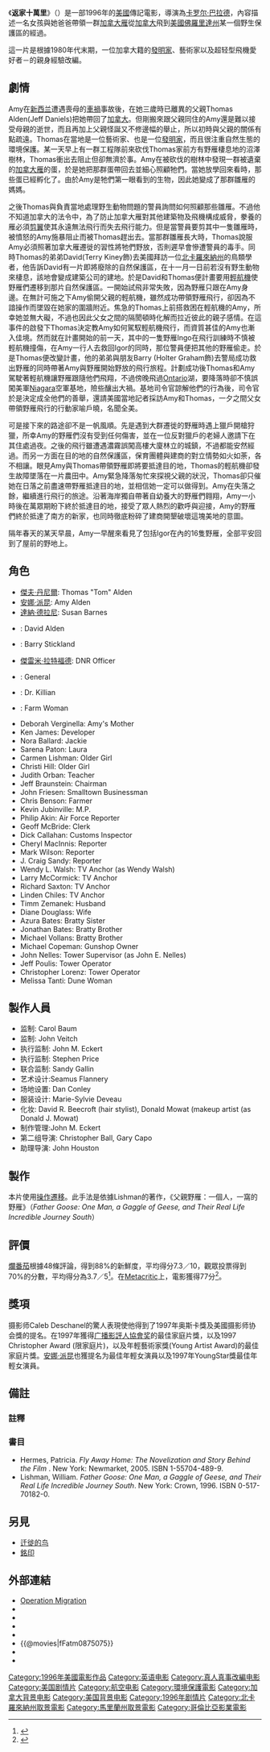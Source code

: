 {{noteTA
|T=zh-hk:伴你高飛; zh-tw:返家十萬里; zh-cn:伴你高飞;
|G1=Show
|1=zh-hk:伴你高飛; zh-tw:返家十萬里; zh-cn:伴你高飞;}}
{{Infobox Film
| name           = 返家十萬里 
| image          = Fly_away_home_poster.jpg
| caption        = 美國海報
| writer         = [[Bill_Lishman|Bill Lishman]]<br />[[Robert_Rodat|Robert Rodat]]<br />[[Vince_McKewin|Vince McKewin]] 
| starring       = [[傑夫·丹尼爾|傑夫·丹尼爾]]（Jeff Daniels）<br />[[安娜·派昆|安娜·派昆]]<br />[[Dana_Delany|Dana Delany]]<br />[[Terry_Kinney|Terry Kinney]]<br />[[Holter_Graham|Holter Graham]] 
|  director       = [[Carroll_Ballard|Carroll Ballard]] 
|  producer       = [[Carol_Baum|Carol Baum]]
|  music          = [[Mark_Isham|Mark Isham]] 
|  cinematography = [[Caleb_Deschanel|Caleb Deschanel]] 
|  editing        = [[Nicholas_C._Smith|Nicholas C. Smith]] 
|  distributor    = [[哥倫比亞電影|哥倫比亞電影]] 
|  released       = 1996年9月13日
|  runtime   = 107分鐘 
|  language       = [[英語|英語]] 
|  budget         = 
|  gross          = 2514萬美元<ref name="BOM">{{cite web |url=https://www.boxofficemojo.com/movies/?id=flyawayhome.htm |title=''Fly Away Home'' (1996) |publisher=[[Box_Office_Mojo|Box Office Mojo]] |accessdate=1996-09-13 |archive-date=2018-12-24 |archive-url=https://web.archive.org/web/20181224220240/https://www.boxofficemojo.com/movies/?id=flyawayhome.htm |dead-url=no }}</ref>
|  imdb_id        = 0116329
| cn_name        = 伴你高飞 
| tw_name        = 返家十萬里
}}
《'''返家十萬里'''》（{{lang-en|'''''Fly Away Home'''''}}）是一部1996年的[[美國電影|美國]]傳記電影，導演為[[卡罗尔·巴拉德|卡罗尔·巴拉德]]，內容描述一名女孩與她爸爸帶領一群[[加拿大雁|加拿大雁]]從[[加拿大|加拿大]]飛到[[美國|美國]][[佛羅里達州|佛羅里達州]]某一個野生保護區的經過。

這一片是根據1980年代末期，一位加拿大籍的[[發明家|發明家]]、藝術家以及超轻型飛機愛好者－{{le|比爾·利希曼|Bill Lishman}}的親身經驗改編。

== 劇情 ==
Amy在[[新西兰|新西兰]]遭遇喪母的[[車禍|車禍]]事故後，在她三歲時已離異的父親Thomas Alden(Jeff Daniels)把她帶回了[[加拿大|加拿大]]。但剛搬來跟父親同住的Amy還是難以接受母親的逝世，而且再加上父親怪誕又不修邊幅的舉止，所以初時與父親的關係有點疏遠。Thomas在當地是一位藝術家、也是一位[[發明家|發明家]]，而且很注重自然生態的環境保護。某一天早上有一群工程隊前來砍伐Thomas家前方有野雁棲息地的沼澤樹林，Thomas衝出去阻止但卻無濟於事。Amy在被砍伐的樹林中發現一群被遺棄的[[加拿大雁|加拿大雁]]的蛋，於是她把那群蛋帶回去並細心照顧牠們。當她放學回來看時，那些蛋已經孵化了。由於Amy是牠們第一眼看到的生物，因此她變成了那群雛雁的媽媽。

之後Thomas與負責當地處理野生動物問題的警員詢問如何照顧那些雛雁。不過他不知道加拿大的法令中，為了防止加拿大雁對其他建築物及飛機構成威脅，豢養的雁必須[[剪翼|剪翼]]使其永遠無法飛行而失去飛行能力。但是當警員要剪其中一隻雛雁時，被憤怒的Amy施暴阻止而被Thomas趕出去。當那群雛雁長大時，Thomas說服Amy必須照著加拿大雁遷徙的習性將牠們野放，否則遲早會慘遭警員的毒手。同時Thomas的弟弟David(Terry Kiney飾)去美國拜訪一位[[北卡羅來納州|北卡羅來納州]]的鳥類學者，他告訴David有一片即將廢除的自然保護區，在十一月一日前若沒有野生動物來棲息，該地會變成建築公司的建地。於是David和Thomas便計畫要用[[輕航機|輕航機]]使野雁們遷移到那片自然保護區。一開始試飛非常失敗，因為野雁只跟在Amy身邊。在無計可施之下Amy偷開父親的輕航機，雖然成功帶領野雁飛行，卻因為不諳操作而墜毀在她家的圍牆附近。焦急的Thomas上前搭救困在輕航機的Amy，所幸她並無大礙，不過也因此父女之間的隔閡頓時化解而拉近彼此的親子感情。在這事件的啟發下Thomas決定教Amy如何駕馭輕航機飛行，而資質甚佳的Amy也漸入佳境。然而就在計畫開始的前一天，其中的一隻野雁Ingo在飛行訓練時不慎被輕航機撞傷，在Amy一行人去救回Igor的同時，那位警員便把其他的野雁偷走。於是Thomas便改變計畫，他的弟弟與朋友Barry (Holter Graham飾)去警局成功救出野雁的同時帶著Amy與野雁開始野放的飛行旅程。計劃成功後Thomas和Amy駕駛著輕航機讓野雁跟隨他們飛翔，不過傍晚飛過[[Ontario|Ontario]]湖，要降落時卻不慎誤闖美軍[[Niagara|Niagara]]空軍基地，險些釀出大禍。基地司令官諒解他們的行為後，司令官於是決定成全他們的善舉，還請美國當地記者採訪Amy和Thomas，一夕之間父女帶領野雁飛行的行動家喻戶曉，名聞全美。

可是接下來的路途卻不是一帆風順。先是遇到大群遷徙的野雁時遇上獵戶開槍狩獵，所幸Amy的野雁們沒有受到任何傷害，並在一位反對獵戶的老婦人邀請下在其住處過夜。之後的飛行雖遭遇濃霧誤闖高樓大廈林立的城鎮，不過都能安然經過。而另一方面在目的地的自然保護區，保育團體與建商的對立情勢如火如荼，各不相讓。眼見Amy與Thomas帶領野雁即將要抵達目的地，Thomas的輕航機卻發生故障墜落在一片農田中。Amy緊急降落匆忙來探視父親的狀況，Thomas卻只催她在日落之前盡速帶野雁抵達目的地，並相信她一定可以做得到。Amy在失落之餘，繼續進行飛行的旅途。沿著海岸獨自帶著自幼養大的野雁們翱翔，Amy一小時後在萬眾期盼下終於抵達目的地，接受了眾人熱烈的歡呼與迎接，Amy的野雁們終於抵達了南方的新家，也同時徹底粉碎了建商開墾破壞這塊美地的意圖。

隔年春天的某天早晨，Amy一早醒來看見了包括Igor在內的16隻野雁，全部平安回到了屋前的野地上。

== 角色 ==
* [[傑夫·丹尼爾|傑夫·丹尼爾]]: Thomas "Tom" Alden
* [[安娜·派昆|安娜·派昆]]: Amy Alden
* [[達納·德拉尼|達納·德拉尼]]: Susan Barnes
* {{le|泰瑞·金尼|Terry Kinney}}: David Alden
* {{le|霍特・葛拉罕|Holter Graham}}: Barry Stickland
* [[傑雷米·拉特福德|傑雷米·拉特福德]]: DNR Officer
* {{le|邁克爾·J·雷諾茲|Michael J. Reynolds (actor)}}: General
* {{le|大衛·漢姆伯蘭|David Hemblen}}: Dr. Killian
* {{le|葛拉蒂絲・歐康諾|Gladys O'Connor}}: Farm Woman
*Deborah Verginella: Amy's Mother
*Ken James: Developer
*Nora Ballard: Jackie
*Sarena Paton: Laura
*Carmen Lishman: Older Girl
*Christi Hill: Older Girl
*Judith Orban: Teacher
*Jeff Braunstein: Chairman
*John Friesen: Smalltown Businessman
*Chris Benson: Farmer
*Kevin Jubinville: M.P.
*Philip Akin: Air Force Reporter
*Geoff McBride: Clerk
*Dick Callahan: Customs Inspector
*Cheryl MacInnis: Reporter
*Mark Wilson: Reporter
*J. Craig Sandy: Reporter
*Wendy L. Walsh: TV Anchor (as Wendy Walsh)
*Larry McCormick: TV Anchor
*Richard Saxton: TV Anchor
*Linden Chiles: TV Anchor
*Timm Zemanek: Husband
*Diane Douglass: Wife
*Azura Bates: Bratty Sister
*Jonathan Bates: Bratty Brother
*Michael Vollans: Bratty Brother
*Michael Copeman: Gunshop Owner
*John Nelles: Tower Supervisor (as John E. Nelles)
*Jeff Poulis: Tower Operator
*Christopher Lorenz: Tower Operator
*Melissa Tanti: Dune Woman

== 製作人員 ==
*监制: Carol Baum
*监制: John Veitch
*执行监制: John M. Eckert	 
*执行监制: Stephen Price
*联合监制: Sandy Gallin	 	
*艺术设计:Seamus Flannery  	 
*场地设置: Dan Conley 	 	
*服装设计: Marie-Sylvie Deveau	 	
*化妆: David R. Beecroft (hair stylist), Donald Mowat (makeup artist (as Donald J. Mowat)
*制作管理:John M. Eckert
*第二组导演: Christopher Ball, Gary Capo
*助理导演: John Houston

== 製作 ==
本片使用[[操作遷移|操作遷移]]。此手法是依據Lishman的著作，《父親野雁：一個人，一窩的野雁》（''Father Goose: One Man, a Gaggle of Geese, and Their Real Life Incredible Journey South''）

== 評價 ==
[[爛番茄|爛番茄]]根據48條評論，得到88%的新鮮度，平均得分7.3／10，觀眾投票得到70%的分數，平均得分為3.7／5<ref>{{Cite web|url=https://www.rottentomatoes.com/m/fly_away_home/|title=Fly Away Home (1996)|publisher=Fandango Media|website=[[Rotten_Tomatoes|Rotten Tomatoes]]|accessdate=2018-12-10|archive-date=2019-01-13|archive-url=https://web.archive.org/web/20190113121658/https://www.rottentomatoes.com/m/fly_away_home/|dead-url=no}}</ref>。在[[Metacritic|Metacritic]]上，電影獲得77分<ref>{{Cite Metacritic|id=fly-away-home|type=movie|title=Fly Away Home|access-date=1996-09-12}}</ref>。

== 獎項 ==
摄影师Caleb Deschanel的驚人表現使他得到了1997年奥斯卡獎及美國摄影师协会獎的提名。在1997年獲得[[广播影評人協會奖|广播影評人協會奖]]的最佳家庭片獎，以及1997 Christopher Award (限家庭片)，以及年輕藝術家獎(Young Artist Award)的最佳家庭片獎。[[安娜·派昆|安娜·派昆]]也獲提名为最佳年輕女演員以及1997年YoungStar獎最佳年輕女演員。

== 備註 ==
=== 註釋 ===
{{reflist}}

=== 書目 ===
{{refbegin}}
* Hermes, Patricia. ''Fly Away Home: The Novelization and Story Behind the Film'' . New York: Newmarket, 2005. ISBN 1-55704-489-9.
* Lishman, William. ''Father Goose: One Man, a Gaggle of Geese, and Their Real Life Incredible Journey South''. New York: Crown, 1996. ISBN 0-517-70182-0.
{{refend}}

== 另見 ==
* [[迁徙的鸟|迁徙的鸟]]
* [[銘印|銘印]]

== 外部連結 ==
* [http://www.operationmigration.org Operation Migration] {{Wayback|url=http://www.operationmigration.org/ |date=20090501162504 }}
* {{imdb title|id=0116329}}
* {{mojo title|flyawayhome}}
* {{rotten-tomatoes|fly_away_home}}
* {{amg title|154424}}
* {{@movies|fFatm0875075}}
* {{douban}}
* {{Mtime|16914}}

{{DEFAULTSORT:Fly Away Home}}
[[Category:1996年美國電影作品|Category:1996年美國電影作品]]
[[Category:英语电影|Category:英语电影]]
[[Category:真人真事改編电影|Category:真人真事改編电影]]
[[Category:美国剧情片|Category:美国剧情片]]
[[Category:航空电影|Category:航空电影]]
[[Category:環境保護電影|Category:環境保護電影]]
[[Category:加拿大背景电影|Category:加拿大背景电影]]
[[Category:美国背景电影|Category:美国背景电影]]
[[Category:1996年剧情片|Category:1996年剧情片]]
[[Category:北卡羅來納州取景電影|Category:北卡羅來納州取景電影]]
[[Category:馬里蘭州取景電影|Category:馬里蘭州取景電影]]
[[Category:哥倫比亞影業電影|Category:哥倫比亞影業電影]]